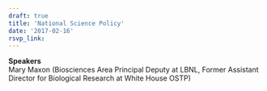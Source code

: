 ```yaml
---
draft: true 
title: 'National Science Policy'
date: '2017-02-16'
rsvp_link: 
---
```



<b>Speakers</b>  
Mary Maxon (Biosciences Area Principal Deputy at LBNL, Former Assistant Director for Biological Research at White House OSTP)




